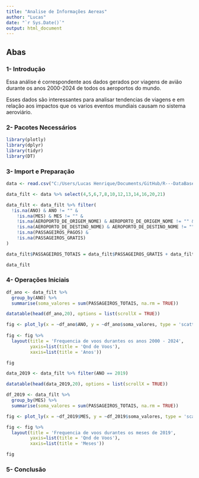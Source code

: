 ```yaml
---
title: "Analise de Informações Aereas"
author: "Lucas"
date: "`r Sys.Date()`"
output: html_document
---
```

## Abas{.tabset}

### 1- Introdução

Essa análise é correspondente aos dados gerados por viagens de avião durante os anos 2000-2024 de todos os aeroportos do mundo.

Esses dados são interessantes para analisar tendencias de viagens e em relação aos impactos que os varios eventos mundiais causam no sistema aeroviário.




### 2- Pacotes Necessários
```r
library(plotly)
library(dplyr)
library(tidyr)
library(DT)

```


### 3- Import e Preparação
```r

data <- read.csv("C:/Users/Lucas Henrique/Documents/GitHub/R---DataBases-/Dados_Estatisticos.csv",sep = ";", header=TRUE)

data_filt <- data %>% select(4,5,6,7,8,10,12,13,14,16,20,21)

data_filt <- data_filt %>% filter(
  !is.na(ANO) & ANO != "" &
    !is.na(MES) & MES != "" &
    !is.na(AEROPORTO_DE_ORIGEM_NOME) & AEROPORTO_DE_ORIGEM_NOME != "" &
    !is.na(AEROPORTO_DE_DESTINO_NOME) & AEROPORTO_DE_DESTINO_NOME != "" &
    !is.na(PASSAGEIROS_PAGOS) &
    !is.na(PASSAGEIROS_GRATIS)
)

data_filt$PASSAGEIROS_TOTAIS = data_filt$PASSAGEIROS_GRATIS + data_filt$PASSAGEIROS_PAGOS

data_filt

```


### 4- Operações Iniciais
```r
df_ano <- data_filt %>%
  group_by(ANO) %>%
  summarise(soma_valores = sum(PASSAGEIROS_TOTAIS, na.rm = TRUE))

datatable(head(df_ano,20), options = list(scrollX = TRUE))

fig <- plot_ly(x = ~df_ano$ANO, y = ~df_ano$soma_valores, type = 'scatter', mode = 'lines+markers')
  
fig <- fig %>%
  layout(title = 'Frequencia de voos durantes os anos 2000 - 2024',
         yaxis=list(title = 'Qnd de Voos'),
         xaxis=list(title = 'Anos'))

fig

```

```r

data_2019 <- data_filt %>% filter(ANO == 2019)

datatable(head(data_2019,20), options = list(scrollX = TRUE))

df_2019 <- data_filt %>%
  group_by(MES) %>%
  summarise(soma_valores = sum(PASSAGEIROS_TOTAIS, na.rm = TRUE))

fig <- plot_ly(x = ~df_2019$MES, y = ~df_2019$soma_valores, type = 'scatter', mode = 'lines+markers')

fig <- fig %>%
  layout(title = 'Frequencia de voos durantes os meses de 2019',
         yaxis=list(title = 'Qnd de Voos'),
         xaxis=list(title = 'Meses'))

fig

```



### 5- Conclusão
